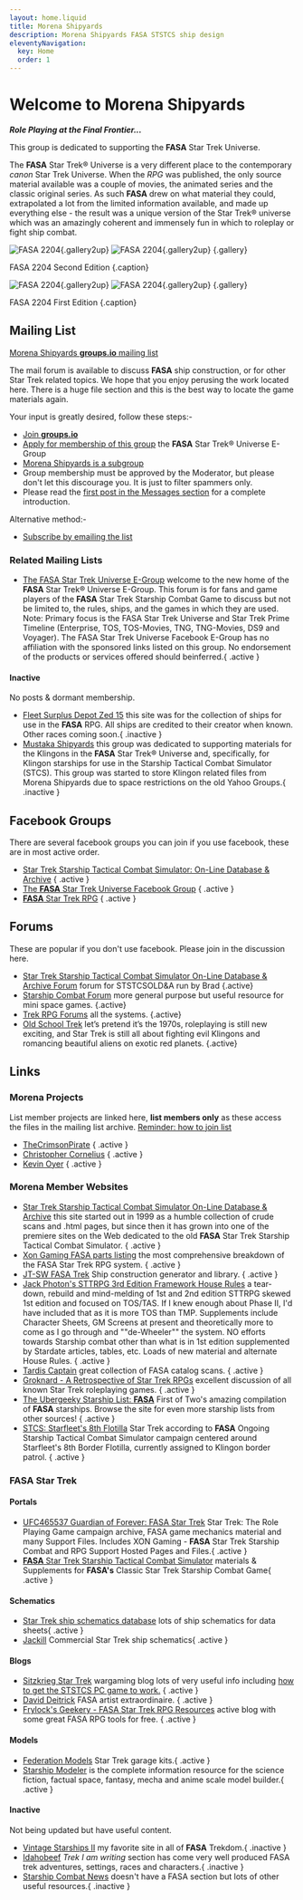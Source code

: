 ```yaml
---
layout: home.liquid
title: Morena Shipyards
description: Morena Shipyards FASA STSTCS ship design
eleventyNavigation:
  key: Home
  order: 1
---
```

# Welcome to Morena Shipyards

***Role Playing at the Final Frontier...***
 
This group is dedicated to supporting the **FASA** Star Trek Universe.

The **FASA** Star Trek® Universe is a very different place to the contemporary *canon* Star Trek Universe. When the *RPG* was published, the only source material available was a couple of movies, the animated series and the classic original series. As such **FASA** drew on what material they could, extrapolated a lot from the limited information available, and made up everything else - the result was a unique version of the Star Trek® universe which was an amazingly coherent and immensely fun in which to roleplay or fight ship combat. 

![FASA 2204](/images/FASA-2204.jpg){.gallery2up} ![FASA 2204](/images/FASA-2204B.jpg){.gallery2up} {.gallery}

FASA 2204 Second Edition {.caption}

![FASA 2204](/images/FASA-2204F.webp){.gallery2up} ![FASA 2204](/images/FASA-2204B.webp){.gallery2up} {.gallery}

FASA 2204 First Edition {.caption}
## Mailing List

[Morena Shipyards **groups.io** mailing list](https://thefasastartrekuniversee-group.groups.io/g/MorenaShipyards)

The mail forum is available to discuss **FASA** ship construction, or for other Star Trek related topics. We hope that you enjoy perusing the work located here. There is a huge file section and this is the best way to locate the game materials again. 

Your input is greatly desired, follow these steps:- 

- [Join **groups.io**](https://groups.io/register)
- [Apply for membership of this group](https://thefasastartrekuniversee-group.groups.io/g/main) the **FASA** Star Trek® Universe E-Group
- [Morena Shipyards is a subgroup](https://thefasastartrekuniversee-group.groups.io/g/MorenaShipyards)
- Group membership must be approved by the Moderator, but please don't let this discourage you. It is just to filter spammers only. 
- Please read the [first post in the Messages section](https://thefasastartrekuniversee-group.groups.io/g/MorenaShipyards/message/1) for a complete introduction. 

Alternative method:-

- [Subscribe by emailing the list](mailto:MorenaShipyards+subscribe@TheFASAStarTrekUniverseE-group.groups.io) 

### Related Mailing Lists

- [The FASA Star Trek Universe E-Group](https://thefasastartrekuniversee-group.groups.io/g/main) welcome to the new home of the **FASA** Star Trek® Universe E-Group. This forum is for fans and game players of the **FASA** Star Trek Starship Combat Game to discuss but not be limited to, the rules, ships, and the games in which they are used. Note: Primary focus is the FASA Star Trek Universe and Star Trek Prime Timeline (Enterprise, TOS, TOS-Movies, TNG, TNG-Movies, DS9 and Voyager). The FASA Star Trek Universe Facebook E-Group has no affiliation with the sponsored links listed on this group. No endorsement of the products or services offered should beinferred.{ .active }

#### Inactive

No posts & dormant membership.

- [Fleet Surplus Depot Zed 15](https://thefasastartrekuniversee-group.groups.io/g/FleetSurplusDepotZed15) this site was for the collection of ships for use in the **FASA** RPG. All ships are credited to their creator when known. Other races coming soon.{ .inactive }
- [Mustaka Shipyards](https://thefasastartrekuniversee-group.groups.io/g/MustakaShipyards) this group was dedicated to supporting materials for the Klingons in the **FASA** Star Trek® Universe and, specifically, for Klingon starships for use in the Starship Tactical Combat Simulator (STCS). This group was started to store Klingon related files from Morena Shipyards due to space restrictions on the old Yahoo Groups.{ .inactive }

## Facebook Groups

There are several facebook groups you can join if you use facebook, these are in most active order.

- [Star Trek Starship Tactical Combat Simulator: On-Line Database & Archive](https://www.facebook.com/groups/999526423421497/) { .active }
- [The **FASA** Star Trek Universe Facebook Group](https://www.facebook.com/groups/197388154479/) { .active }
- [**FASA** Star Trek RPG](https://www.facebook.com/groups/fasastrpg) { .active }

## Forums

These are popular if you don't use facebook. Please join in the discussion here.

- [Star Trek Starship Tactical Combat Simulator On-Line Database & Archive Forum](https://ststcsolda.proboards.com/) forum for STSTCSOLD&A run by Brad  {.active}
- [Starship Combat Forum](http://www.star-ranger.com/forum/) more general purpose but useful resource for mini space games. {.active}
- [Trek RPG Forums](http://forum.trek-rpg.net/forum.php) all the systems. {.active}
- [Old School Trek](https://oldschooltrek.proboards.com/) let’s pretend it’s the 1970s, roleplaying is still new exciting, and Star Trek is still all about fighting evil Klingons and romancing beautiful aliens on exotic red planets. {.active}

## Links

### Morena Projects

List member projects are linked here, **list members only** as these access the files in the mailing list archive. [Reminder: how to join list](#mailing-list)

- [TheCrimsonPirate](https://thefasastartrekuniversee-group.groups.io/g/MorenaShipyards/files/TheCrimsonPirate)  { .active }
- [Christopher Cornelius](https://thefasastartrekuniversee-group.groups.io/g/MorenaShipyards/files/In%20Memorium/The%20Christopher%20Cornelius%20Collection) { .active }
- [Kevin Oyer](https://thefasastartrekuniversee-group.groups.io/g/MorenaShipyards/files/In%20Memorium/The%20Kevin%20Oyer%20Collection) { .active }

### Morena Member Websites

- [Star Trek Starship Tactical Combat Simulator On-Line Database & Archive](https://www.ststcsolda.space/) this site started out in 1999 as a humble collection of crude scans and .html pages, but since then it has grown into one of the premiere sites on the Web dedicated to the old **FASA** Star Trek Starship Tactical Combat Simulator. { .active }
- [Xon Gaming FASA parts listing](https://ufc465537.neocities.org/resources/xon/TheFasaListing/index.html) the most comprehensive breakdown of the FASA Star Trek RPG system. { .active }
- [JT-SW FASA Trek](http://www.jt-sw.com/ststcs/) Ship construction generator and library. { .active }
- [Jack Photon's STTRPG 3rd Edition Framework House Rules](http://www.jackphoton.space/) a tear-down, rebuild and mind-melding of 1st and 2nd edition STTRPG skewed 1st edition and focused on TOS/TAS. If I knew enough about Phase II, I'd have included that as it is more TOS than TMP. Supplements include Character Sheets, GM Screens at present and theoretically more to come as I go through and ""de-Wheeler"" the system. NO efforts towards Starship combat other than what is in 1st edition supplemented by Stardate articles, tables, etc. Loads of new material and alternate House Rules. { .active }
- [Tardis Captain](http://tardiscaptain.com/2021/03/24/fasa-catalogs-from-my-collection/) great collection of FASA catalog scans. { .active }
- [Groknard - A Retrospective of Star Trek RPGs](http://groknard.blogspot.com/) excellent discussion of all known Star Trek roleplaying games. { .active }
- [The Ubergeeky Starship List: **FASA**](http://www.angelfire.com/scifi/FirstofTwo/shiplist5.html) First of Two's amazing compilation of **FASA** starships. Browse the site for even more starship lists from other sources! { .active }
- [	STCS: Starfleet's 8th Flotilla](http://starshipcombat.blogspot.com/) Star Trek according to **FASA** Ongoing Starship Tactical Combat Simulator campaign centered around Starfleet's 8th Border Flotilla, currently assigned to Klingon border patrol. { .active }

### FASA Star Trek

#### Portals

- [UFC465537 Guardian of Forever: FASA Star Trek](https://ufc465537.neocities.org/) Star Trek: The Role Playing Game campaign archive, FASA game mechanics material and many Support Files. Includes XON Gaming - **FASA** Star Trek Starship Combat and RPG Support Hosted Pages and Files.{ .active }
- [**FASA** Star Trek Starship Tactical Combat Simulator](http://fasaststcs.com/) materials & Supplements for **FASA's** Classic Star Trek Starship Combat Game{ .active }

#### Schematics 
- [Star Trek ship schematics database](http://www.shipschematics.net/startrek/index.php) lots of ship schematics for data sheets{ .active }
- [Jackill](http://www.jackill.com/) Commercial Star Trek ship schematics{ .active }

#### Blogs

- [Sitzkrieg Star Trek](http://sitzkrieg.blogspot.com/search/label/Star%20Trek) wargaming blog lots of very useful info including [how to get the STSTCS PC game to work.](http://sitzkrieg.blogspot.com/2018/10/gaming-like-its-1989-installing-fasa.html) { .active }
- [David Deitrick](https://davidr3deitrick.wordpress.com/category/star-trek/) FASA artist extraordinaire. { .active }
- [Frylock's Geekery - FASA Star Trek RPG Resources](https://gsllcblog.com/fasa-star-trek-rpg-resources/) active blog with some great FASA RPG tools for free. { .active }

#### Models

- [Federation Models](http://www.federationmodels.com/) Star Trek garage kits.{ .active }
- [Starship Modeler](http://www.starshipmodeler.com/index.htm) is the complete information resource for the science fiction, factual space, fantasy, mecha and anime scale model builder.{ .active }

#### Inactive

Not being updated but have useful content.

- [Vintage Starships II](https://vintagestarships.wordpress.com/) my favorite site in all of **FASA** Trekdom.{ .inactive }
- [Idahobeef](http://idahobeef.yolasite.com/) *Trek I am writing* section has come very well produced FASA trek adventures, settings, races and characters.{ .inactive }
- [Starship Combat News](http://www.star-ranger.com/Home.htm) doesn't have a FASA section but lots of other useful resources.{ .inactive }








